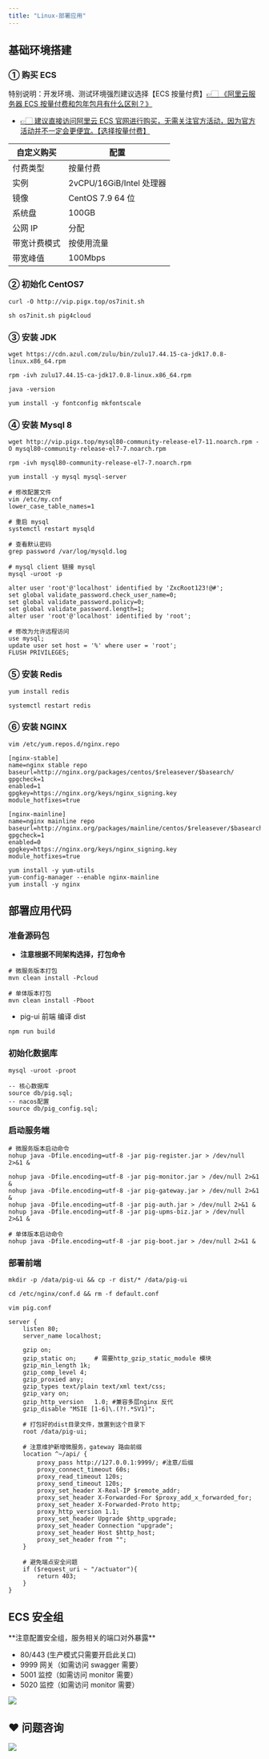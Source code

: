 ```yaml
---
title: "Linux-部署应用"
---
```


## 基础环境搭建
### ① 购买 ECS

特别说明：开发环境、测试环境强烈建议选择【ECS 按量付费】[👉🏻 《阿里云服务器 ECS 按量付费和包年包月有什么区别？》](https://developer.aliyun.com/article/1178762?source=5176.11533457&userCode=ueyxv2qf)

- [👉🏻 建议直接访问阿里云 ECS 官网进行购买，无需关注官方活动，因为官方活动并不一定会更便宜。【选择按量付费】](https://www.aliyun.com/product/ecs?source=5176.11533457&userCode=ueyxv2qf)

| 自定义购买 | 配置 |
| --- | --- |
| 付费类型 | 按量付费 |
| 实例 | 2vCPU/16GiB/Intel 处理器 |
| 镜像 | CentOS 7.9 64 位 |
| 系统盘 | 100GB |
| 公网 IP | 分配 |
| 带宽计费模式 | 按使用流量 |
| 带宽峰值 | 100Mbps |

### ② 初始化 CentOS7

```shell
curl -O http://vip.pigx.top/os7init.sh 

sh os7init.sh pig4cloud
```

### ③ 安装 JDK

```shell
wget https://cdn.azul.com/zulu/bin/zulu17.44.15-ca-jdk17.0.8-linux.x86_64.rpm

rpm -ivh zulu17.44.15-ca-jdk17.0.8-linux.x86_64.rpm

java -version

yum install -y fontconfig mkfontscale
```

### ④ 安装 Mysql 8

```shell
wget http://vip.pigx.top/mysql80-community-release-el7-11.noarch.rpm -O mysql80-community-release-el7-7.noarch.rpm

rpm -ivh mysql80-community-release-el7-7.noarch.rpm

yum install -y mysql mysql-server

# 修改配置文件
vim /etc/my.cnf
lower_case_table_names=1

# 重启 mysql
systemctl restart mysqld

# 查看默认密码
grep password /var/log/mysqld.log

# mysql client 链接 mysql
mysql -uroot -p

alter user 'root'@'localhost' identified by 'ZxcRoot123!@#';
set global validate_password.check_user_name=0;
set global validate_password.policy=0;
set global validate_password.length=1;
alter user 'root'@'localhost' identified by 'root';

# 修改为允许远程访问
use mysql;
update user set host = '%' where user = 'root';
FLUSH PRIVILEGES;
```

### ⑤ 安装 Redis
```shell
yum install redis

systemctl restart redis
```

### ⑥ 安装 NGINX

```shell
vim /etc/yum.repos.d/nginx.repo

[nginx-stable]
name=nginx stable repo
baseurl=http://nginx.org/packages/centos/$releasever/$basearch/
gpgcheck=1
enabled=1
gpgkey=https://nginx.org/keys/nginx_signing.key
module_hotfixes=true

[nginx-mainline]
name=nginx mainline repo
baseurl=http://nginx.org/packages/mainline/centos/$releasever/$basearch/
gpgcheck=1
enabled=0
gpgkey=https://nginx.org/keys/nginx_signing.key
module_hotfixes=true
```

```shell
yum install -y yum-utils
yum-config-manager --enable nginx-mainline
yum install -y nginx
```

## 部署应用代码

### 准备源码包

- **注意根据不同架构选择，打包命令**

```shell
# 微服务版本打包
mvn clean install -Pcloud

# 单体版本打包
mvn clean install -Pboot
```

- pig-ui 前端 编译 dist

```shell
npm run build
```

### 初始化数据库

```shell
mysql -uroot -proot

-- 核心数据库
source db/pig.sql;
-- nacos配置
source db/pig_config.sql;
```

### 启动服务端

```shell
# 微服务版本启动命令
nohup java -Dfile.encoding=utf-8 -jar pig-register.jar > /dev/null 2>&1 &

nohup java -Dfile.encoding=utf-8 -jar pig-monitor.jar > /dev/null 2>&1 &
nohup java -Dfile.encoding=utf-8 -jar pig-gateway.jar > /dev/null 2>&1 &
nohup java -Dfile.encoding=utf-8 -jar pig-auth.jar > /dev/null 2>&1 &
nohup java -Dfile.encoding=utf-8 -jar pig-upms-biz.jar > /dev/null 2>&1 &

# 单体版本启动命令
nohup java -Dfile.encoding=utf-8 -jar pig-boot.jar > /dev/null 2>&1 &
```

### 部署前端

```shell
mkdir -p /data/pig-ui && cp -r dist/* /data/pig-ui

cd /etc/nginx/conf.d && rm -f default.conf

vim pig.conf
```

```nginx
server {
    listen 80;
    server_name localhost;

    gzip on;
    gzip_static on;     # 需要http_gzip_static_module 模块
    gzip_min_length 1k;
    gzip_comp_level 4;
    gzip_proxied any;
    gzip_types text/plain text/xml text/css;
    gzip_vary on;
    gzip_http_version   1.0; #兼容多层nginx 反代
    gzip_disable "MSIE [1-6]\.(?!.*SV1)";

    # 打包好的dist目录文件，放置到这个目录下
    root /data/pig-ui;
    
    # 注意维护新增微服务，gateway 路由前缀
    location ^~/api/ {
        proxy_pass http://127.0.0.1:9999/; #注意/后缀
        proxy_connect_timeout 60s;
        proxy_read_timeout 120s;
        proxy_send_timeout 120s;
        proxy_set_header X-Real-IP $remote_addr;
        proxy_set_header X-Forwarded-For $proxy_add_x_forwarded_for;
        proxy_set_header X-Forwarded-Proto http;
        proxy_http_version 1.1;
        proxy_set_header Upgrade $http_upgrade;
        proxy_set_header Connection "upgrade";
        proxy_set_header Host $http_host;
        proxy_set_header from "";
    }
    
    # 避免端点安全问题
    if ($request_uri ~ "/actuator"){
        return 403;
    }
}
```

## ECS 安全组

<Warning>
**注意配置安全组，服务相关的端口对外暴露**

- 80/443    (生产模式只需要开启此关口)
- 9999 网关（如需访问 swagger 需要）
- 5001 监控（如需访问 monitor 需要）
- 5020 监控（如需访问 monitor 需要）
</Warning>

![](https://cdn.nlark.com/yuque/0/2020/png/283679/1600526129960-ccee8fcd-1db8-4597-a9ab-411b0ea84f67.png)

## ❤  问题咨询
![](https://cdn.nlark.com/yuque/0/2022/gif/283679/1662563973685-c22e9831-db66-42b5-973f-886d25d1e0e7.gif)

